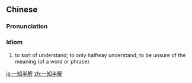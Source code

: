 ==Chinese==
{{zh-forms}}

===Pronunciation===
{{zh-pron
|m=一zhībànjiě
|c=jat1 zi1 bun3 gaai2
|mn=it-ti-pòaⁿ-kái
|cat=id
}}

===Idiom===
{{zh-idiom}}

# to sort of understand; to only halfway understand; to be unsure of the meaning (of a word or phrase)

[[ja:一知半解]]
[[zh:一知半解]]